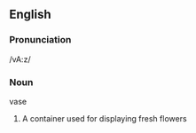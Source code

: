 ==English==

===Pronunciation===
/vA:z/

===Noun===
;vase
#A container used for displaying fresh flowers